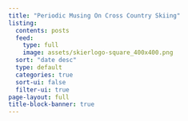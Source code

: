 ```yaml
---
title: "Periodic Musing On Cross Country Skiing"
listing:
  contents: posts
  feed:
    type: full
    image: assets/skierlogo-square_400x400.png
  sort: "date desc"
  type: default
  categories: true
  sort-ui: false
  filter-ui: true
page-layout: full
title-block-banner: true
---
```


